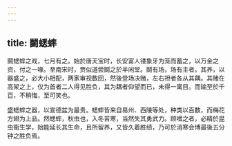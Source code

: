 ```yaml
---
---
---
```

title: 鬬蟋蟀
---



鬬蟋蟀之戏，七月有之。始於唐天宝时，长安富人镂象牙为笼而蓄之，以万金之资，付之一喙。至南宋时，贾似道尝鬬之於半闲堂。鬬有场，场有主者。其养，以器盛之，必大小相配，两家审视数回，然後登场决赌，左右袒者各从其耦。其赌在高架之上，仅为首者二人得见胜负，其为耦者仰望而已，未得一寓目。而输至於千百，不稍悔，至可笑也。

盛蟋蟀之器，以宣德盆为最贵。蟋蟀皆来自易州、西陵等处，种类以百数，而梅花方翅为上品。然蟋蟀，秋虫也，入冬苦寒，当然失其勇武力。顾嗜之者，必精於昆虫衞生学，始能延长其生命，且所留养，又皆久着胜绩，乃可於消寒会博最後五分钟之胜负焉。